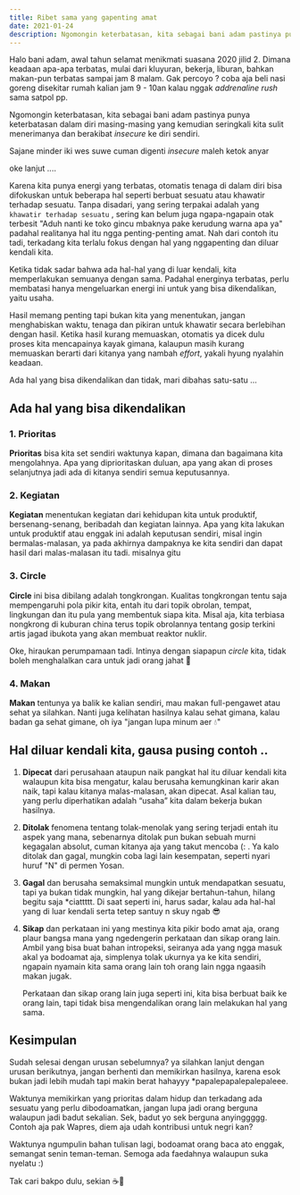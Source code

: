 ```yaml
---
title: Ribet sama yang gapenting amat
date: 2021-01-24
description: Ngomongin keterbatasan, kita sebagai bani adam pastinya punya keterbatasan dalam diri masing-masing yang kemudian seringkali kita sulit menerimanya dan berakibat insecure ke diri sendiri.
---
```


Halo bani adam, awal tahun selamat menikmati suasana 2020 jilid 2. Dimana keadaan apa-apa terbatas, mulai dari kluyuran, bekerja, liburan, bahkan makan-pun terbatas sampai jam 8 malam. Gak percoyo ? coba aja beli nasi goreng disekitar rumah kalian jam 9 - 10an kalau nggak _addrenaline rush_ sama satpol pp.

Ngomongin keterbatasan, kita sebagai bani adam pastinya punya keterbatasan dalam diri masing-masing yang kemudian seringkali kita sulit menerimanya dan berakibat _insecure_ ke diri sendiri.

Sajane minder iki wes suwe cuman digenti _insecure_ maleh ketok anyar

oke lanjut ....

Karena kita punya energi yang terbatas, otomatis tenaga di dalam diri bisa difokuskan untuk beberapa hal seperti berbuat sesuatu atau khawatir terhadap sesuatu. Tanpa disadari, yang sering terpakai adalah yang `khawatir terhadap sesuatu` , sering kan belum juga ngapa-ngapain otak terbesit "Aduh nanti ke toko gincu mbaknya pake kerudung warna apa ya" padahal realitanya hal itu ngga penting-penting amat. Nah dari contoh itu tadi, terkadang kita terlalu fokus dengan hal yang nggapenting dan diluar kendali kita.

Ketika tidak sadar bahwa ada hal-hal yang di luar kendali, kita memperlakukan semuanya dengan sama. Padahal energinya terbatas, perlu membatasi hanya mengeluarkan energi ini untuk yang bisa dikendalikan, yaitu usaha.

Hasil memang penting tapi bukan kita yang menentukan, jangan menghabiskan waktu, tenaga dan pikiran untuk khawatir secara berlebihan dengan hasil. Ketika hasil kurang memuaskan, otomatis ya dicek dulu proses kita mencapainya kayak gimana, kalaupun masih kurang memuaskan berarti dari kitanya yang nambah _effort_, yakali hyung nyalahin keadaan.

Ada hal yang bisa dikendalikan dan tidak, mari dibahas satu-satu ...

## Ada hal yang bisa dikendalikan

### 1. Prioritas

**Prioritas** bisa kita set sendiri waktunya kapan, dimana dan bagaimana kita mengolahnya. Apa yang diprioritaskan duluan, apa yang akan di proses selanjutnya jadi ada di kitanya sendiri semua keputusannya.

### 2. Kegiatan

**Kegiatan** menentukan kegiatan dari kehidupan kita untuk produktif, bersenang-senang, beribadah dan kegiatan lainnya. Apa yang kita lakukan untuk produktif atau enggak ini adalah keputusan sendiri, misal ingin bermalas-malasan, ya pada akhirnya dampaknya ke kita sendiri dan dapat hasil dari malas-malasan itu tadi. misalnya gitu

### 3. Circle

**Circle** ini bisa dibilang adalah tongkrongan. Kualitas tongkrongan tentu saja mempengaruhi pola pikir kita, entah itu dari topik obrolan, tempat, lingkungan dan itu pula yang membentuk siapa kita. Misal aja, kita terbiasa nongkrong di kuburan china terus topik obrolannya tentang gosip terkini artis jagad ibukota yang akan membuat reaktor nuklir.

Oke, hiraukan perumpamaan tadi. Intinya dengan siapapun _circle_ kita, tidak boleh menghalalkan cara untuk jadi orang jahat 🙂

### 4. Makan

**Makan** tentunya ya balik ke kalian sendiri, mau makan full-pengawet atau sehat ya silahkan. Nanti juga kelihatan hasilnya kalau sehat gimana, kalau badan ga sehat gimane, oh iya "jangan lupa minum aer 💧"

## Hal diluar kendali kita, gausa pusing contoh ..

1. **Dipecat**
   dari perusahaan ataupun naik pangkat hal itu diluar kendali kita walaupun kita bisa mengatur, kalau berusaha kemungkinan karir akan naik, tapi kalau kitanya malas-malasan, akan dipecat. Asal kalian tau, yang perlu diperhatikan adalah “usaha” kita dalam bekerja bukan hasilnya.
2. **Ditolak**
   fenomena tentang tolak-menolak yang sering terjadi entah itu aspek yang mana, sebenarnya ditolak pun bukan sebuah murni kegagalan absolut, cuman kitanya aja yang takut mencoba (: . Ya kalo ditolak dan gagal, mungkin coba lagi lain kesempatan, seperti nyari huruf "N" di permen Yosan.
3. **Gagal**
   dan berusaha semaksimal mungkin untuk mendapatkan sesuatu, tapi ya bukan tidak mungkin, hal yang dikejar bertahun-tahun, hilang begitu saja \*ciattttt. Di saat seperti ini, harus sadar, kalau ada hal-hal yang di luar kendali serta tetep santuy n skuy ngab 😎
4. **Sikap**
   dan perkataan ini yang mestinya kita pikir bodo amat aja, orang plaur bangsa mana yang ngedengerin perkataan dan sikap orang lain. Ambil yang bisa buat bahan intropeksi, seiranya ada yang ngga masuk akal ya bodoamat aja, simplenya tolak ukurnya ya ke kita sendiri, ngapain nyamain kita sama orang lain toh orang lain ngga ngaasih makan jugak.

   Perkataan dan sikap orang lain juga seperti ini, kita bisa berbuat baik ke orang lain, tapi tidak bisa mengendalikan orang lain melakukan hal yang sama.

## Kesimpulan

Sudah selesai dengan urusan sebelumnya? ya silahkan lanjut dengan urusan berikutnya, jangan berhenti dan memikirkan hasilnya, karena esok bukan jadi lebih mudah tapi makin berat hahayyy \*papalepapalepalepaleee.

Waktunya memikirkan yang prioritas dalam hidup dan terkadang ada sesuatu yang perlu dibodoamatkan, jangan lupa jadi orang berguna walaupun jadi badut sekalian. Sek, badut yo sek berguna anyinggggg. Contoh aja pak Wapres, diem aja udah kontribusi untuk negri kan?

Waktunya ngumpulin bahan tulisan lagi, bodoamat orang baca ato enggak, semangat senin teman-teman. Semoga ada faedahnya walaupun suka nyelatu :)

Tak cari bakpo dulu, sekian ☕️🥯
